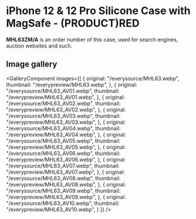 
# iPhone 12 & 12 Pro Silicone Case with MagSafe - (PRODUCT)RED

<Callout type='info' emoji='👉🏻'>**MHL63ZM/A** is an order number of this case, used for search engines, auction websites and such.</Callout>

## Image gallery

<GalleryComponent
    images={[
      {
        original: "/everysource/MHL63.webp",
        thumbnail: "/everypreview/MHL63.webp",
      },
      {
        original: "/everysource/MHL63_AV01.webp",
        thumbnail: "/everypreview/MHL63_AV01.webp",
      },
      {
        original: "/everysource/MHL63_AV02.webp",
        thumbnail: "/everypreview/MHL63_AV02.webp",
      },
      {
        original: "/everysource/MHL63_AV03.webp",
        thumbnail: "/everypreview/MHL63_AV03.webp",
      },
      {
        original: "/everysource/MHL63_AV04.webp",
        thumbnail: "/everypreview/MHL63_AV04.webp",
      },
      {
        original: "/everysource/MHL63_AV05.webp",
        thumbnail: "/everypreview/MHL63_AV05.webp",
      },
      {
        original: "/everysource/MHL63_AV06.webp",
        thumbnail: "/everypreview/MHL63_AV06.webp",
      },
      {
        original: "/everysource/MHL63_AV07.webp",
        thumbnail: "/everypreview/MHL63_AV07.webp",
      },
      {
        original: "/everysource/MHL63_AV08.webp",
        thumbnail: "/everypreview/MHL63_AV08.webp",
      },
      {
        original: "/everysource/MHL63_AV09.webp",
        thumbnail: "/everypreview/MHL63_AV09.webp",
      },
      {
        original: "/everysource/MHL63_AV10.webp",
        thumbnail: "/everypreview/MHL63_AV10.webp",
      }
    ]}
  />
